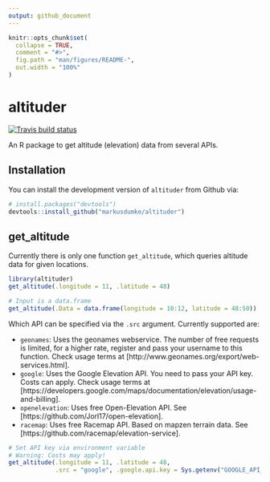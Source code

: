 ```yaml
---
output: github_document
---
```


<!-- README.md is generated from README.Rmd. Please edit that file -->

```r
knitr::opts_chunk$set(
  collapse = TRUE,
  comment = "#>",
  fig.path = "man/figures/README-",
  out.width = "100%"
)
```

# altituder

[![Travis build status](https://travis-ci.org/markusdumke/altituder.svg?branch=master)](https://travis-ci.org/markusdumke/altituder)

An R package to get altitude (elevation) data from several APIs.

## Installation

You can install the development version of `altituder` from Github via:

``` r
# install.packages("devtools")
devtools::install_github("markusdumke/altituder")
```

## get_altitude

Currently there is only one function `get_altitude`, which queries altitude data
for given locations. 

```r
library(altituder)
get_altitude(.longitude = 11, .latitude = 48)

# Input is a data.frame
get_altitude(.Data = data.frame(longitude = 10:12, latitude = 48:50))
```

Which API can be specified via the `.src` argument. Currently supported are:

* `geonames`: Uses the geonames webservice. The number of free requests is limited,
              for a higher rate, register and pass your username to this function.
              Check usage terms at [http://www.geonames.org/export/web-services.html].
* `google`: Uses the Google Elevation API.
            You need to pass your API key. Costs can apply.
            Check usage terms at
            [https://developers.google.com/maps/documentation/elevation/usage-and-billing].
* `openelevation`: Uses free Open-Elevation API.
                   See [https://github.com/Jorl17/open-elevation].
* `racemap`: Uses free Racemap API. Based on mapzen terrain data.
             See [https://github.com/racemap/elevation-service].


```r
# Set API key via environment variable
# Warning: Costs may apply!
get_altitude(.longitude = 11, .latitude = 48, 
             .src = "google", .google.api.key = Sys.getenv("GOOGLE_API_KEY"))
```